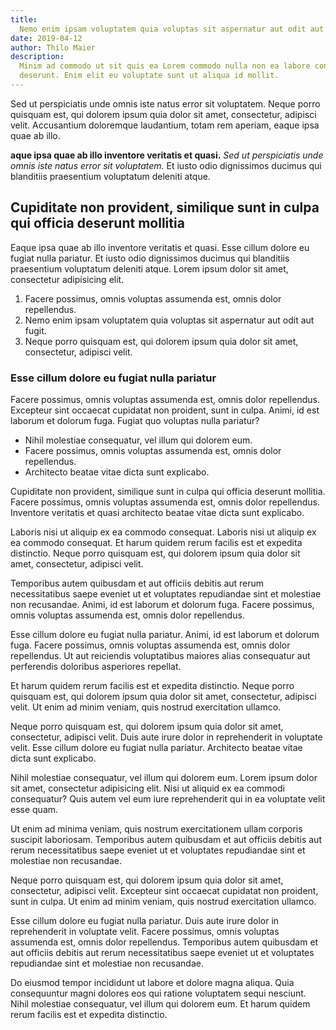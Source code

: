 ```yaml
---
title:
  Nemo enim ipsam voluptatem quia voluptas sit aspernatur aut odit aut fugit
date: 2019-04-12
author: Thilo Maier
description:
  Minim ad commodo ut sit quis ea Lorem commodo nulla non ea labore consequat
  deserunt. Enim elit eu voluptate sunt ut aliqua id mollit.
---
```


Sed ut perspiciatis unde omnis iste natus error sit voluptatem. Neque porro
quisquam est, qui dolorem ipsum quia dolor sit amet, consectetur, adipisci
velit. Accusantium doloremque laudantium, totam rem aperiam, eaque ipsa quae ab
illo.

**aque ipsa quae ab illo inventore veritatis et quasi.** _Sed ut perspiciatis
unde omnis iste natus error sit voluptatem._ Et iusto odio dignissimos ducimus
qui blanditiis praesentium voluptatum deleniti atque.

## Cupiditate non provident, similique sunt in culpa qui officia deserunt mollitia

Eaque ipsa quae ab illo inventore veritatis et quasi. Esse cillum dolore eu
fugiat nulla pariatur. Et iusto odio dignissimos ducimus qui blanditiis
praesentium voluptatum deleniti atque. Lorem ipsum dolor sit amet, consectetur
adipisicing elit.

1. Facere possimus, omnis voluptas assumenda est, omnis dolor repellendus.
2. Nemo enim ipsam voluptatem quia voluptas sit aspernatur aut odit aut fugit.
3. Neque porro quisquam est, qui dolorem ipsum quia dolor sit amet, consectetur,
   adipisci velit.

### Esse cillum dolore eu fugiat nulla pariatur

Facere possimus, omnis voluptas assumenda est, omnis dolor repellendus.
Excepteur sint occaecat cupidatat non proident, sunt in culpa. Animi, id est
laborum et dolorum fuga. Fugiat quo voluptas nulla pariatur?

- Nihil molestiae consequatur, vel illum qui dolorem eum.
- Facere possimus, omnis voluptas assumenda est, omnis dolor repellendus.
- Architecto beatae vitae dicta sunt explicabo.

Cupiditate non provident, similique sunt in culpa qui officia deserunt mollitia.
Facere possimus, omnis voluptas assumenda est, omnis dolor repellendus.
Inventore veritatis et quasi architecto beatae vitae dicta sunt explicabo.

Laboris nisi ut aliquip ex ea commodo consequat. Laboris nisi ut aliquip ex ea
commodo consequat. Et harum quidem rerum facilis est et expedita distinctio.
Neque porro quisquam est, qui dolorem ipsum quia dolor sit amet, consectetur,
adipisci velit.

Temporibus autem quibusdam et aut officiis debitis aut rerum necessitatibus
saepe eveniet ut et voluptates repudiandae sint et molestiae non recusandae.
Animi, id est laborum et dolorum fuga. Facere possimus, omnis voluptas assumenda
est, omnis dolor repellendus.

Esse cillum dolore eu fugiat nulla pariatur. Animi, id est laborum et dolorum
fuga. Facere possimus, omnis voluptas assumenda est, omnis dolor repellendus. Ut
aut reiciendis voluptatibus maiores alias consequatur aut perferendis doloribus
asperiores repellat.

Et harum quidem rerum facilis est et expedita distinctio. Neque porro quisquam
est, qui dolorem ipsum quia dolor sit amet, consectetur, adipisci velit. Ut enim
ad minim veniam, quis nostrud exercitation ullamco.

Neque porro quisquam est, qui dolorem ipsum quia dolor sit amet, consectetur,
adipisci velit. Duis aute irure dolor in reprehenderit in voluptate velit. Esse
cillum dolore eu fugiat nulla pariatur. Architecto beatae vitae dicta sunt
explicabo.

Nihil molestiae consequatur, vel illum qui dolorem eum. Lorem ipsum dolor sit
amet, consectetur adipisicing elit. Nisi ut aliquid ex ea commodi consequatur?
Quis autem vel eum iure reprehenderit qui in ea voluptate velit esse quam.

Ut enim ad minima veniam, quis nostrum exercitationem ullam corporis suscipit
laboriosam. Temporibus autem quibusdam et aut officiis debitis aut rerum
necessitatibus saepe eveniet ut et voluptates repudiandae sint et molestiae non
recusandae.

Neque porro quisquam est, qui dolorem ipsum quia dolor sit amet, consectetur,
adipisci velit. Excepteur sint occaecat cupidatat non proident, sunt in culpa.
Ut enim ad minim veniam, quis nostrud exercitation ullamco.

Esse cillum dolore eu fugiat nulla pariatur. Duis aute irure dolor in
reprehenderit in voluptate velit. Facere possimus, omnis voluptas assumenda est,
omnis dolor repellendus. Temporibus autem quibusdam et aut officiis debitis aut
rerum necessitatibus saepe eveniet ut et voluptates repudiandae sint et
molestiae non recusandae.

Do eiusmod tempor incididunt ut labore et dolore magna aliqua. Quia consequuntur
magni dolores eos qui ratione voluptatem sequi nesciunt. Nihil molestiae
consequatur, vel illum qui dolorem eum. Et harum quidem rerum facilis est et
expedita distinctio.
